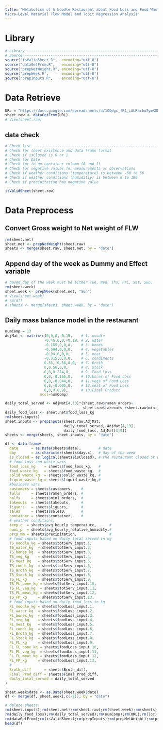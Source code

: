 ```yaml
---
title: "Metabolism of A Noodle Restaurant about Food Loss and Food Waste:
Micro-Level Material Flow Model and Tobit Regression Analysis"
---
```


# Library
```r
# Library ----------------------------------------------------------------------
# Source -----------------------------------------------------------------------
source("isValidSheet.R",  encoding="utf-8")
source("dataGetFrom.R",   encoding="utf-8")
source("prepNetWeight.R", encoding="utf-8")
source("prepWeek.R",      encoding="utf-8")
source("prepInputs.R",    encoding="utf-8")
```

# Data Retrieve
```r
URL = "https://docs.google.com/spreadsheets/d/1QDdgc_fR1_iALRschw7ymXOE7EJmEqAP_Xp_b6mwHP4/edit?usp=sharing"
sheet.raw <- dataGetFrom(URL)
# View(sheet.raw)
```

## data check
```r
# Check list -------------------------------------------------------------------
# Check for sheet existence and data frame format
# Check if isClosed is 0 or 1
# Check for Date
# Check for to-go container column (0 and 1)
# Check for negative values for measurements or observations
# Check if weather conditions (temperature) is between -50 to 50
# Check if weather conditions (humiditiy) is between 0 to 100
# Check if precipitation has negative value

isValidSheet(sheet.raw)
```



# Data Preprocess
## Convert Gross weight to Net weight of FLW
```r
rm(sheet.net)
sheet.net <- prepNetWeight(sheet.raw)
sheets <- merge(sheet.raw, sheet.net, by = "date")
```

## Append day of the week as Dummy and Effect variable
```r
# based day of the week must be either Tue, Wed, Thu, Fri, Sat, Sun.
rm(sheet.week)
sheet.week <- prepWeek(sheet.net, "Sun")
# View(sheet.week)
# rm(df)
# sheets <- merge(sheets, sheet.week, by = "date")
```

## Daily mass balance model in the restaurant
```r
numComp = 13
AdjMat <- matrix(c(0,0,0,-0.15,    # 1. noodle
                  -0.46,0,0,-0.19, # 2. water
                  -0.165,0,0,0,    # 3. bones
                  -0.094,0,0,0,    # 4. vegetables
                  -0.04,0,0,0,     # 5. meat
                  -0.015,0,0,0,    # 6. condiments
                  0.56,-0.56,0,0,  # 7. Broth
                  0,0.56,0,0,      # 8. Stock
                  0,0,0.214,0,     # 9. Food Loss
                  0,0,-0.165,0,    # 10.bones of Food Loss
                  0,0,-0.044,0,    # 11.vegs of Food Loss
                  0,0,-0.005,0,    # 12.meat of Food Loss
                  0,0,0,0.9),      # 13.Final Product
                ncol=numComp)

daily_total_served <- AdjMat[4,13]*(sheet.raw$ramen_orders+
                                    sheet.raw$takeouts +sheet.raw$mini_orders/2)
daily_food_loss <- sheet.net$food_loss_kg
rm(sheet.inputs)
sheet.inputs <- prepInputs(sheet.raw,AdjMat,
                           daily_total_served, AdjMat[4,13],
                           daily_food_loss, AdjMat[3,9])
sheets <- merge(sheets, sheet.inputs, by = "date")
```

```r
df <- data.frame(
  date      = as.Date(sheets$date),        # date
  day       = as.character(sheets$day.x),  # day of the week
  is_closed = as.logical(sheets$isClosed), # the restaurant closed or not
  # food loss and waste vars
  food_loss_kg    = sheets$food_loss_kg,   #
  food_waste_kg   = sheets$food_waste_kg,  #
  solid_waste_kg  = sheets$solid_waste_kg, #
  liquid_waste_kg = sheets$liquid_waste_kg,#
  #business vars
  customers = sheets$customers,    #
  fulls     = sheets$ramen_orders, #
  halfs     = sheets$mini_orders,  #
  takeouts  = sheets$takeouts,     #
  liquors   = sheets$liquors,      #
  sales     = sheets$salesD,       #
  container = sheets$container,    #
  # weather conditions,
  temp_c  = sheets$avg_hourly_temperature,      #
  humi_p  = sheets$avg_hourly_relative_humidity,#
  prcp_mm = sheets$precipitation,               #
  # food inputs based on daily total served in kg
  TS_noodle_kg = sheets$totServ_input.1,
  TS_water_kg  = sheets$totServ_input.2,
  TS_bones_kg  = sheets$totServ_input.3,
  TS_veg_kg    = sheets$totServ_input.4,
  TS_meat_kg   = sheets$totServ_input.5,
  TS_condi_kg  = sheets$totServ_input.6,
  TS_Broth_kg  = sheets$totServ_input.7,
  TS_Stock_kg  = sheets$totServ_input.8,
  TS_FL_kg     = sheets$totServ_input.9,
  TS_FL_bone_kg = sheets$totServ_input.10,
  TS_FL_veg_kg  = sheets$totServ_input.11,
  TS_FL_meat_kg = sheets$totServ_input.12,
  TS_FP_kg     = sheets$totServ_input.13,
  # food inputs based on daily food loss in kg
  FL_noodle_kg = sheets$foodLoss_input.1,
  FL_water_kg  = sheets$foodLoss_input.2,
  FL_bones_kg  = sheets$foodLoss_input.3,
  FL_veg_kg    = sheets$foodLoss_input.4,
  FL_meat_kg   = sheets$foodLoss_input.5,
  FL_condi_kg  = sheets$foodLoss_input.6,
  FL_Broth_kg  = sheets$foodLoss_input.7,
  FL_Stock_kg  = sheets$foodLoss_input.8,
  FL_FL_kg     = sheets$foodLoss_input.9,
  FL_FL_bone_kg = sheets$foodLoss_input.10,
  FL_FL_veg_kg  = sheets$foodLoss_input.11,
  FL_FL_meat_kg = sheets$foodLoss_input.12,
  FL_FP_kg     = sheets$foodLoss_input.13,
  # 
  Broth_diff      = sheets$Broth_diff,
  Final_Prod_diff = sheets$Final_Prod_diff,
  daily_total_served = daily_total_served
)

sheet.week$date <- as.Date(sheet.week$date)
df <- merge(df, sheet.week[,c(-2)], by = "date")
```

```r
# delete sheets
rm(sheet.inputs);rm(sheet.net);rm(sheet.raw);rm(sheet.week);rm(sheets)
rm(daily_food_loss);rm(daily_total_served);rm(numComp);rm(URL);rm(loc)
rm(dataGetFrom);rm(isValidSheet);rm(prepInputs);rm(prepNetWeight);rm(prepWeek)
head(df)
```

